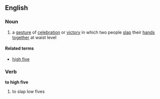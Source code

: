 ==English==
===Noun===
{{en-noun|sg=[[low]] [[five]]}}

# a [[gesture]] of [[celebration]] or [[victory]] in which two people [[slap]] their [[hand]]s [[together]] at waist level

====Related terms====
*[[high five]]

===Verb===
'''to high five'''
# to slap low fives